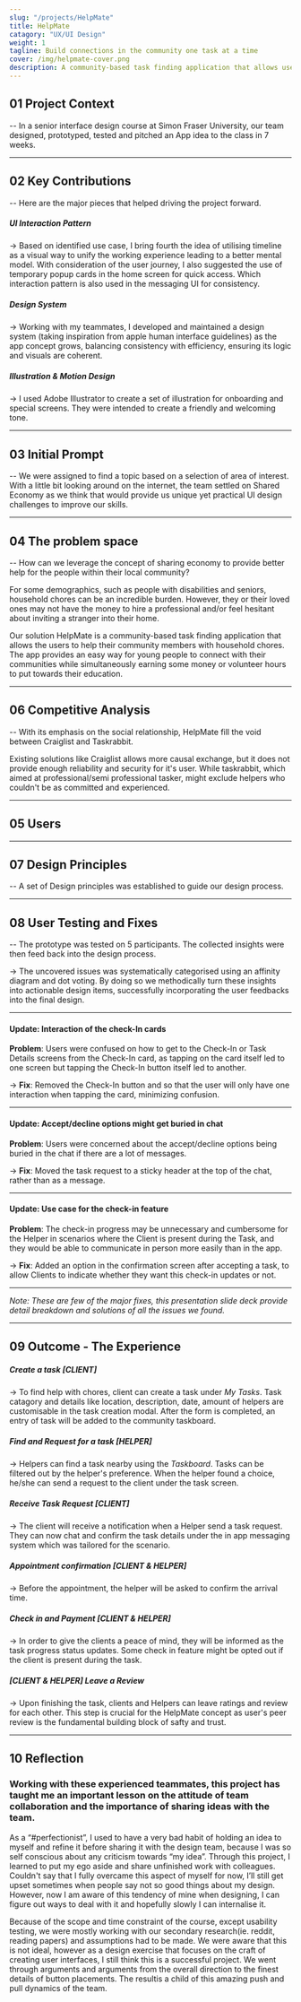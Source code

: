 ```yaml
---
slug: "/projects/HelpMate"
title: HelpMate
catagory: "UX/UI Design"
weight: 1
tagline: Build connections in the community one task at a time
cover: /img/helpmate-cover.png
description: A community-based task finding application that allows users to help their community members with household chores.
---
```


## 01 Project Context

-- In a senior interface design course at Simon Fraser University, our team designed, prototyped, tested and pitched an App idea to the class in 7 weeks.

<ProjectInfo>
  <ProjectInfoItem fieldName="My Role" value="UX/UI Design, Illustration" />
  <ProjectInfoItem fieldName="Project Scope" value="7 weeks school porject" />
  <ProjectInfoItem fieldName="Tools" value="Figma" />
  <ProjectInfoItem
    fieldName="Team"
    value="Jessie Li, Jennifer Ho, Mattias Hallin, Alvin Leung"
  />
</ProjectInfo>

---

## 02 Key Contributions

-- Here are the major pieces that helped driving the project forward.

<FullImage
  src="/img/helpmate/contribution-ui-pattern.jpg"
  alt="UI interaction design contribution"
/>

##### UI Interaction Pattern

-> Based on identified use case, I bring fourth the idea of utilising timeline as a visual way to unify the working experience leading to a better mental model. With consideration of the user journey, I also suggested the use of temporary popup cards in the home screen for quick access. Which interaction pattern is also used in the messaging UI for consistency.

<FullImage
  src="/img/helpmate/contribution-design-system.jpg"
  alt="Design system contribution"
/>

##### Design System

-> Working with my teammates, I developed and maintained a design system (taking inspiration from apple human interface guidelines) as the app concept grows, balancing consistency with efficiency, ensuring its logic and visuals are coherent.

<FullImage
  src="/img/helpmate/contribution-illustration-motion.jpg"
  alt="Illustration and motion design contribution"
/>

##### Illustration & Motion Design

-> I used Adobe Illustrator to create a set of illustration for onboarding and special screens. They were intended to create a friendly and welcoming tone.

---

## 03 Initial Prompt

-- We were assigned to find a topic based on a selection of area of interest. With a little bit looking around on the internet, the team settled on Shared Economy as we think that would provide us unique yet practical UI design challenges to improve our skills.

---

## 04 The problem space

-- How can we leverage the concept of sharing economy to provide better help for the people within their local community?

For some demographics, such as people with disabilities and seniors, household chores can be an incredible burden. However, they or their loved ones may not have the money to hire a professional and/or feel hesitant about inviting a stranger into their home.

Our solution HelpMate is a community-based task finding application that allows the users to help their community members with household chores. The app provides an easy way for young people to connect with their communities while simultaneously earning some money or volunteer hours to put towards their education.

<FullImage
  src="/img/helpmate/whiteboard-empathy-map-1.jpg"
  alt="Empathy mapping in a early discovery session"
  caption="Empathy mapping in a early discovery session"
/>

<FullImage
  src="/img/helpmate/whiteboard-flow-1.jpg"
  alt="Sketching out user flow on whiteboard"
  caption="Sketching out user flow on whiteboard"
/>

---

## 06 Competitive Analysis

-- With its emphasis on the social relationship, HelpMate fill the void between Craiglist and Taskrabbit.

Existing solutions like Craiglist allows more causal exchange, but it does not provide enough reliability and security for it's user. While taskrabbit, which aimed at professional/semi professional tasker, might exclude helpers who couldn't be as committed and experienced.

<FullImage
  src="/img/helpmate/competitor-analysis.jpg"
  alt="Compeitor Analysis Diagram"
/>

---

## 05 Users

<FullImage src="/img/helpmate/persona-joy.jpg" alt="Joy's Persona" />
<FullImage src="/img/helpmate/persona-jordan.jpg" alt="Jordan's Persona" />

---

## 07 Design Principles

-- A set of Design principles was established to guide our design process.

<FullImage src="/img/helpmate/design-principles.jpg" alt="Joy's Persona" />

---

## 08 User Testing and Fixes

-- The prototype was tested on 5 participants. The collected insights were then feed back into the design process.

<!-- ![painpoints classifications](../img/helpmate/usability-classification.png) -->

<FullImage
  src="/img/helpmate/usability-issue-classification.png"
  alt="usability issue classificiation"
/>

-> The uncovered issues was systematically categorised using an affinity diagram and dot voting. By doing so we methodically turn these insights into actionable design items, successfully incorporating the user feedbacks into the final design.

---

#### Update: Interaction of the check-In cards

<ComparisonView>
  <ComparisonItem src="/img/helpmate/usability-card-after.jpg" label="After" />
  <ComparisonItem
    src="/img/helpmate/usability-card-before.jpg"
    label="Before"
  />
</ComparisonView>

**Problem**: Users were confused on how to get to the Check-In or Task Details screens from the Check-In card, as tapping on the card itself led to one screen but tapping the Check-In button itself led to another.

-> **Fix**: Removed the Check-In button and so that the user will only have one interaction when tapping the card, minimizing confusion.

---

#### Update: Accept/decline options might get buried in chat

<ComparisonView>
  <ComparisonItem
    src="/img/helpmate/usability-accept-task-after.jpg"
    label="After"
  />
  <ComparisonItem
    src="/img/helpmate/usability-accept-task-before.jpg"
    label="Before"
  />
</ComparisonView>

**Problem**: Users were concerned about the accept/decline options being buried in the chat if there are a lot of messages.

-> **Fix**: Moved the task request to a sticky header at the top of the chat, rather than as a message.

---

#### Update: Use case for the check-in feature

<FullImage
  src="/img/helpmate/usability-check-in-card.jpg"
  alt="Check in card update"
  noPadding
/>

**Problem**: The check-in progress may be unnecessary and cumbersome for the Helper in scenarios where the Client is present during the Task, and they would be able to communicate in person more easily than in the app.

-> **Fix**: Added an option in the confirmation screen after accepting a task, to allow Clients to indicate whether they want this check-in updates or not.

---

_Note: These are few of the major fixes, this presentation slide deck provide detail breakdown and solutions of all the issues we found._

---

## 09 Outcome - The Experience

<InterfaceDemo url="https://www.sfu.ca/~kkl64/videos/helpmate/1-create-task.mp4" />

##### Create a task [CLIENT]

-> To find help with chores, client can create a task under _My Tasks_. Task catagory and details like location, description, date, amount of helpers are customisable in the task creation modal. After the form is completed, an entry of task will be added to the community taskboard.

<InterfaceDemo url="https://www.sfu.ca/~kkl64/videos/helpmate/2-find-task.mp4" />

##### Find and Request for a task [HELPER]

-> Helpers can find a task nearby using the _Taskboard_. Tasks can be filtered out by the helper's preference. When the helper found a choice, he/she can send a request to the client under the task screen.

<InterfaceDemo url="https://www.sfu.ca/~kkl64/videos/helpmate/3-receive-request.mp4" />

##### Receive Task Request [CLIENT]

-> The client will receive a notification when a Helper send a task request. They can now chat and confirm the task details under the in app messaging system which was tailored for the scenario.

<InterfaceDemo url="https://www.sfu.ca/~kkl64/videos/helpmate/4-check-in.mp4" />

##### Appointment confirmation [CLIENT & HELPER]

-> Before the appointment, the helper will be asked to confirm the arrival time.

<InterfaceDemo url="https://www.sfu.ca/~kkl64/videos/helpmate/5-task-done.mp4" />

##### Check in and Payment [CLIENT & HELPER]

-> In order to give the clients a peace of mind, they will be informed as the task progress status updates. Some check in feature might be opted out if the client is present during the task.

<InterfaceDemo url="https://www.sfu.ca/~kkl64/videos/helpmate/6-review.mp4" />

##### [CLIENT & HELPER] Leave a Review

-> Upon finishing the task, clients and Helpers can leave ratings and review for each other. This step is crucial for the HelpMate concept as user's peer review is the fundamental building block of safty and trust.

---

## 10 Reflection

### Working with these experienced teammates, this project has taught me an important lesson on the attitude of team collaboration and the importance of sharing ideas with the team.

As a “#perfectionist”, I used to have a very bad habit of holding an idea to myself and refine it before sharing it with the design team, because I was so self conscious about any criticism towards “my idea”. Through this project, I learned to put my ego aside and share unfinished work with colleagues. Couldn't say that I fully overcame this aspect of myself for now, I’ll still get upset sometimes when people say not so good things about my design. However, now I am aware of this tendency of mine when designing, I can figure out ways to deal with it and hopefully slowly I can internalise it.

Because of the scope and time constraint of the course, except usability testing, we were mostly working with our secondary research(ie. reddit, reading papers) and assumptions had to be made. We were aware that this is not ideal, however as a design exercise that focuses on the craft of creating user interfaces, I still think this is a successful project. We went through arguments and arguments from the overall direction to the finest details of button placements. The resultis a child of this amazing push and pull dynamics of the team.

<HalfImage
  src="/img/helpmate/teamphoto.svg"
  alt="team photo"
  caption="Unfortunately, we weren’t able to take a group photo together due to coronavirus lockdown, but I wouldn’t forget how much I learned from these awesome humans."
/>
